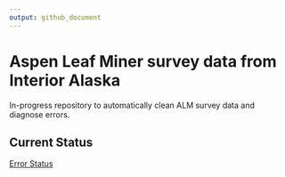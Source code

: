 ```yaml
---
output: github_document
---
```


# Aspen Leaf Miner survey data from Interior Alaska 

In-progress repository to automatically clean ALM survey data and diagnose errors.

## Current Status

[Error Status](errors.md)


<!-- Test Edit -->

<!-- Possible workflow: -->
<!--   Read in new data -->
<!--   Check to make sure that all of the columns are detectable by the metadata?   -->
<!--   By default, see if the 2023 metadataa works on them?   -->
<!--   Use build status fail/pass -->



<!--   Use targets (or similar) to detect if a change has been made to the input files (or detect if new files have been added?); key them to a github action -->




<!-- # Design Ideas -->

<!-- Define the human-readable metadata in a csv file, separate for each 'level'.  Automatically read in the appropriate data to the readmes for each canonical subset -->

<!-- ## Directory structure: -->

<!-- - raw_data: contains annual CSV files -->
<!--   - early -->
<!--   - late -->
<!-- - canonical_data: contains uniformly corrected data separated by database table; each subdir contains oen file per year -->
<!--   - leaf_early -->
<!--   - leaf_late -->
<!--   - surface_early -->
<!--   - surface_late -->
<!--   - pupa_late -->
<!--   - parasite_late -->
<!-- - combined_data: contains combinations of canonical_data; only csv files, no directories -->
<!--   - leaf_early.csv, leaf_l.ate.csv : rows correspond to leaf -->
<!--   - leaf_surface_early.csv, leaf_surface_late.csv : rows correspond to surface; should be two per leaf, with no drops -->
<!--   - pupa_leaf_surface_late.csv: rows correspond to observed pupa; leaves/surfaces without pupa are excluded -->
<!--   - parasite_pupa_leaf_surface_late.csv: rows corresponding to parasites: leaves/surfaces/pupa without parasites are excluded -->

<!-- ## Target Goals: -->

<!-- - Inputs: -->
<!--   - Metadata Dictionary ( A file that somehow defines how files refer to the same things.  Maybe YML?) Should be text-editable by Pat/Diane -->
<!--   - Excel files in 2 directories; these will create dynamic branches -->
<!-- - Steps: -->
<!--   1. Read and clean input data create 2 or four output files for each... -->
<!--      - Write output files to the correct subdirectories -->
<!--   2. Read the cannonical data, create the combined_datasets; maybe useful to have several sub-sets, depending on each other -->
<!--      - leaf_early.csv -> leaf_surface_early.csv -->
<!--      - leaf_late.csv -> leaf_surface_late.csv -> pupa_leaf_surface_late.csv -> parasite_pupa_leaf_surface.csv -->

<!-- ## Todo list: -->

<!-- 1. New column name dictionary -->
<!-- 2. Fully functionalize scripts -->
<!-- <!-- 3.  --> 
